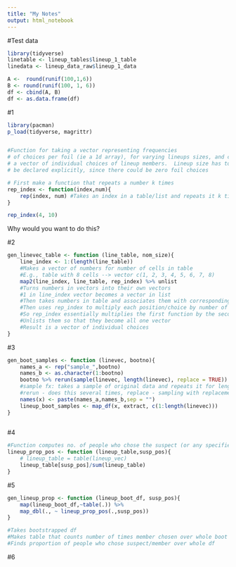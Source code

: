 ```yaml
---
title: "My Notes"
output: html_notebook
---
```

#Test data      
```r
library(tidyverse)
linetable <- lineup_tables$lineup_1_table
linedata <- lineup_data_raw$lineup_1_data

A <-  round(runif(100,1,6)) 
B <- round(runif(100, 1, 6))
df <- cbind(A, B)
df <- as.data.frame(df)
```

#1
```r

library(pacman)
p_load(tidyverse, magrittr)


#Function for taking a vector representing frequencies
# of choices per foil (ie a 1d array), for varying lineups sizes, and creating
# a vector of individual choices of lineup members.  Lineup size has to 
# be declared explicitly, since there could be zero foil choices

# First make a function that repeats a number k times
rep_index <- function(index,num){
    rep(index, num) #Takes an index in a table/list and repeats it k times
}

rep_index(4, 10)
```
Why would you want to do this?

#2
```r
gen_linevec_table <- function (line_table, nom_size){ 
    line_index <- 1:(length(line_table))   
    #Makes a vector of numbers for number of cells in table
    #E.g., table with 8 cells --> vector c(1, 2, 3, 4, 5, 6, 7, 8)
    map2(line_index, line_table, rep_index) %>% unlist
    #Turns numbers in vectors into their own vectors 
    #1 in line_index vector becomes a vector in list
    #Then takes numbers in table and associates them with corresponding vector
    #Then uses rep_index to multiply each position/choice by number of times it occurs in table
    #So rep_index essentially multiplies the first function by the second
    #Unlists them so that they become all one vector
    #Result is a vector of individual choices
}

```

#3
```r
gen_boot_samples <- function (linevec, bootno){
    names_a <- rep("sample_",bootno)
    names_b <- as.character(1:bootno)
    bootno %>% rerun(sample(linevec, length(linevec), replace = TRUE))  -> x 
    #sample fx: takes a sample of original data and repeats it for length of vector
    #rerun - does this several times, replace - sampling with replacement
    names(x) <- paste(names_a,names_b,sep = "")
    lineup_boot_samples <- map_df(x, extract, c(1:length(linevec)))
}
 
```
#4
```r
#Function computes no. of people who chose the suspect (or any specified foil)
lineup_prop_pos <- function (lineup_table,susp_pos){
    # lineup_table = table(lineup_vec)
    lineup_table[susp_pos]/sum(lineup_table)   
}

```
#5
```r
gen_lineup_prop <- function (lineup_boot_df, susp_pos){
    map(lineup_boot_df,~table(.)) %>% 
    map_dbl(., ~ lineup_prop_pos(.,susp_pos))
}

#Takes bootstrapped df
#Makes table that counts number of times member chosen over whole boot df
#Finds proportion of people who chose suspect/member over whole df
```

#6

